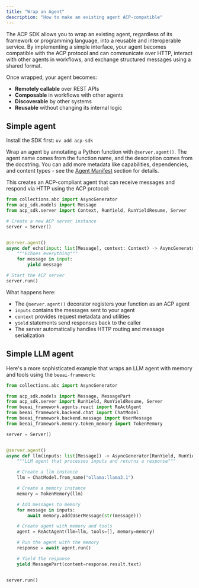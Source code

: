 ```yaml
---
title: "Wrap an Agent"
description: "How to make an existing agent ACP-compatible"
---
```


The ACP SDK allows you to wrap an existing agent, regardless of its framework or programming language, into a reusable and interoperable service. By implementing a simple interface, your agent becomes compatible with the ACP protocol and can communicate over HTTP, interact with other agents in workflows, and exchange structured messages using a shared format.

Once wrapped, your agent becomes:

- **Remotely callable** over REST APIs
- **Composable** in workflows with other agents
- **Discoverable** by other systems
- **Reusable** without changing its internal logic

## Simple agent

<Tip>Install the SDK first: `uv add acp-sdk`</Tip>

Wrap an agent by annotating a Python function with `@server.agent()`. The agent name comes from the function name, and the description comes from the docstring. You can add more metadata like capabilities, dependencies, and content types - see the [Agent Manifest](/core-concepts/agent-manifest) section for details.

This creates an ACP-compliant agent that can receive messages and respond via HTTP using the ACP protocol:

```python echo.py
from collections.abc import AsyncGenerator
from acp_sdk.models import Message
from acp_sdk.server import Context, RunYield, RunYieldResume, Server

# Create a new ACP server instance
server = Server()


@server.agent()
async def echo(input: list[Message], context: Context) -> AsyncGenerator[RunYield, RunYieldResume]:
    """Echoes everything"""
    for message in input:
        yield message

# Start the ACP server
server.run()
```
What happens here:
- The `@server.agent()` decorator registers your function as an ACP agent
- `inputs` contains the messages sent to your agent
- `context` provides request metadata and utilities
- `yield` statements send responses back to the caller
- The server automatically handles HTTP routing and message serialization

## Simple LLM agent

Here's a more sophisticated example that wraps an LLM agent with memory and tools using the `beeai-framework`:

```python llm.py
from collections.abc import AsyncGenerator

from acp_sdk.models import Message, MessagePart
from acp_sdk.server import RunYield, RunYieldResume, Server
from beeai_framework.agents.react import ReActAgent
from beeai_framework.backend.chat import ChatModel
from beeai_framework.backend.message import UserMessage
from beeai_framework.memory.token_memory import TokenMemory

server = Server()


@server.agent()
async def llm(inputs: list[Message]) -> AsyncGenerator[RunYield, RunYieldResume]:
    """LLM agent that processes inputs and returns a response"""

    # Create a llm instance
    llm = ChatModel.from_name("ollama:llama3.1")

    # Create a memory instance
    memory = TokenMemory(llm)

    # Add messages to memory
    for message in inputs:
        await memory.add(UserMessage(str(message)))

    # Create agent with memory and tools
    agent = ReActAgent(llm=llm, tools=[], memory=memory)

    # Run the agent with the memory
    response = await agent.run()

    # Yield the response
    yield MessagePart(content=response.result.text)


server.run()
```
